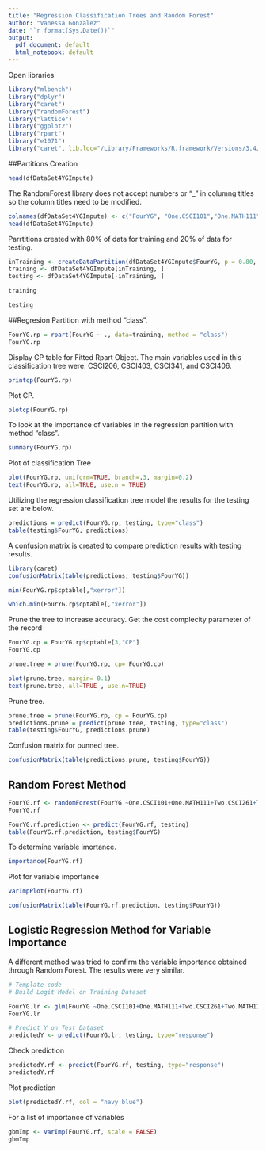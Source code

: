 ```yaml
---
title: "Regression Classification Trees and Random Forest"
author: "Vanessa Gonzalez"
date: "`r format(Sys.Date())`"
output:
  pdf_document: default
  html_notebook: default
---
```


Open libraries
```r
library("mlbench")
library("dplyr")
library("caret")
library("randomForest")
library("lattice")
library("ggplot2")
library("rpart")
library("e1071")
library("caret", lib.loc="/Library/Frameworks/R.framework/Versions/3.4/Resources/library")
```


##Partitions Creation
```r
head(dfDataSet4YGImpute)
```
The RandomForest library does not accept numbers or "_" in columng titles so the column titles need to be modified.
```r
colnames(dfDataSet4YGImpute) <- c("FourYG", "One.CSCI101","One.MATH111","Two.CSCI261","Two.MATH112","Two.MATH201","Three.CSCI262","Three.MATH213","Four.CSCI341","Four.CSCI358","Four.MATH225","Five.CSCI306","Five.CSCI403","Five.MATH332","Six.CSCI406","Seven.CSCI370","Eight.CSCI400","Eight.CSCI442")
head(dfDataSet4YGImpute)
```
Parrtitions created with 80% of data for training and 20% of data for testing.
```r
inTraining <- createDataPartition(dfDataSet4YGImpute$FourYG, p = 0.80, list = FALSE)
training <- dfDataSet4YGImpute[inTraining, ]
testing <- dfDataSet4YGImpute[-inTraining, ]
```
```r
training
```

```r
testing
```

##Regresion Partition with method "class".
```r
FourYG.rp = rpart(FourYG ~ ., data=training, method = "class")
FourYG.rp
```
Display CP table for Fitted Rpart Object.
The main variables used in this classification tree were: CSCI206, CSCI403, CSCI341, and CSCI406.
```r
printcp(FourYG.rp)
```
Plot CP.
```r
plotcp(FourYG.rp)
```
To look at the importance of variables in the regression partition with method "class".
```r
summary(FourYG.rp)
```
Plot of classification Tree
```r
plot(FourYG.rp, uniform=TRUE, branch=.3, margin=0.2)
text(FourYG.rp, all=TRUE, use.n = TRUE)
```
Utilizing the regression classification tree model the results for the testing set are below.
```r
predictions = predict(FourYG.rp, testing, type="class")
table(testing$FourYG, predictions)

```

A confusion matrix is created to compare prediction results with testing results.
```r
library(caret)
confusionMatrix(table(predictions, testing$FourYG))
```

```r
min(FourYG.rp$cptable[,"xerror"])
```
```r
which.min(FourYG.rp$cptable[,"xerror"])
```
Prune the tree to increase accuracy.
Get the cost complecity parameter of the record
```r
FourYG.cp = FourYG.rp$cptable[3,"CP"]
FourYG.cp

```
```r
prune.tree = prune(FourYG.rp, cp= FourYG.cp)
```
```r
plot(prune.tree, margin= 0.1)
text(prune.tree, all=TRUE , use.n=TRUE)
```
Prune tree.
```r
prune.tree = prune(FourYG.rp, cp = FourYG.cp)
predictions.prune = predict(prune.tree, testing, type="class")
table(testing$FourYG, predictions.prune)

```
Confusion matrix for punned tree.
```r
confusionMatrix(table(predictions.prune, testing$FourYG))
```
## Random Forest Method

```r
FourYG.rf <- randomForest(FourYG ~One.CSCI101+One.MATH111+Two.CSCI261+Two.MATH112+Two.MATH201+Three.CSCI262+Three.MATH213+Four.CSCI341+Four.CSCI358+Four.MATH225+Five.CSCI306+Five.CSCI403+Five.MATH332+Six.CSCI406+Seven.CSCI370+Eight.CSCI400+Eight.CSCI442  , data = training)
FourYG.rf
```

```r
FourYG.rf.prediction <- predict(FourYG.rf, testing)
table(FourYG.rf.prediction, testing$FourYG)
```

To determine variable imortance.
```r
importance(FourYG.rf)
```
Plot for variable importance

```r
varImpPlot(FourYG.rf)
```


```r
confusionMatrix(table(FourYG.rf.prediction, testing$FourYG))
```
## Logistic Regression Method for Variable Importance
A different method was tried to confirm the variable importance obtained through Random Forest. The results were very similar.
```r
# Template code
# Build Logit Model on Training Dataset

FourYG.lr <- glm(FourYG ~One.CSCI101+One.MATH111+Two.CSCI261+Two.MATH112+Two.MATH201+Three.CSCI262+Three.MATH213+Four.CSCI341+Four.CSCI358+Four.MATH225+Five.CSCI306+Five.CSCI403+Five.MATH332+Six.CSCI406+Seven.CSCI370+Eight.CSCI400+Eight.CSCI442, family= "binomial", data = training)
FourYG.lr

# Predict Y on Test Dataset
predictedY <- predict(FourYG.lr, testing, type="response") 
```


Check prediction
```r
predictedY.rf <- predict(FourYG.rf, testing, type="response") 
predictedY.rf
```
Plot prediction
```r
plot(predictedY.rf, col = "navy blue")
```

For a list of importance of variables
```r
gbmImp <- varImp(FourYG.rf, scale = FALSE)
gbmImp
```


